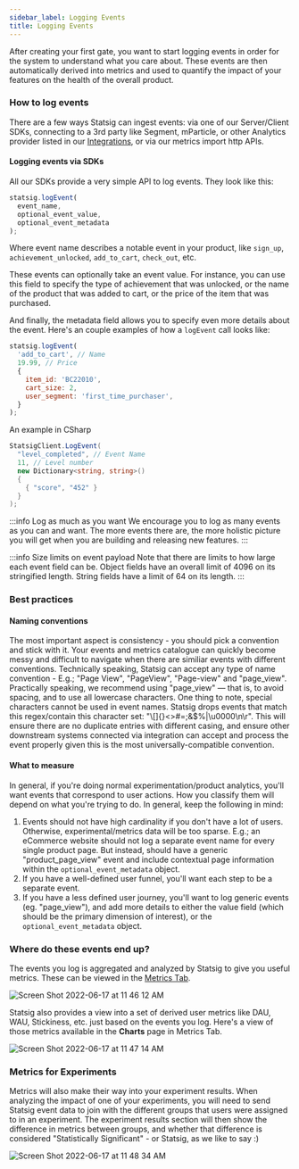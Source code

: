 ```yaml
---
sidebar_label: Logging Events
title: Logging Events
---
```


After creating your first gate, you want to start logging events in order for the system to understand what you care about. These events are then automatically derived into metrics and used to quantify the impact of your features on the health of the overall product.

### How to log events

There are a few ways Statsig can ingest events: via one of our Server/Client SDKs, connecting to a 3rd party like Segment, mParticle, or other Analytics provider listed in our [Integrations](/integrations/introduction), or via our metrics import http APIs.

#### Logging events via SDKs

All our SDKs provide a very simple API to log events. They look like this:

```js
statsig.logEvent(
  event_name, 
  optional_event_value, 
  optional_event_metadata
);
```

Where event name describes a notable event in your product, like `sign_up`, `achievement_unlocked`, `add_to_cart`, `check_out`, etc.

These events can optionally take an event value.  For instance, you can use this field to specify the type of achievement that was unlocked, or the name of the product that was added to cart, or the price of the item that was purchased.  

And finally, the metadata field allows you to specify even more details about the event.  Here's an couple examples of how a ```logEvent``` call looks like:

```js
statsig.logEvent(
  'add_to_cart', // Name
  19.99, // Price
  { 
    item_id: 'BC22010', 
    cart_size: 2,
    user_segment: 'first_time_purchaser',
  }
);
```

An example in CSharp

```csharp
StatsigClient.LogEvent(
  "level_completed", // Event Name
  11, // Level number
  new Dictionary<string, string>()
  { 
    { "score", "452" } 
  }
);
```

:::info Log as much as you want
We encourage you to log as many events as you can and want. The more events there are, the more holistic picture you will get when you are building and releasing new features.
:::

:::info Size limits on event payload
Note that there are limits to how large each event field can be.
Object fields have an overall limit of 4096 on its stringified length.
String fields have a limit of 64 on its length.
:::

### Best practices

#### Naming conventions

The most important aspect is consistency - you should pick a convention and stick with it. Your events and metrics catalogue can quickly become messy and difficult to navigate when there are similiar events with different conventions. Technically speaking, Statsig can accept any type of name convention - E.g.; "Page View", "PageView", "Page-view" and "page_view". Practically speaking, we recommend using "page_view" — that is, to avoid spacing, and to use all lowercase characters. One thing to note, special characters cannot be used in event names. Statsig drops events that match this regex/contain this character set: "\\[\]{}<>#=;&$%|\u0000\n\r". This will ensure there are no duplicate entries with different casing, and ensure other downstream systems connected via integration can accept and process the event properly given this is the most universally-compatible convention. 

#### What to measure

In general, if you're doing normal experimentation/product analytics, you'll want events that correspond to user actions. How you classify them will depend on what you're trying to do.  In general, keep the following in mind:
1. Events should not have high cardinality if you don't have a lot of users. Otherwise, experimental/metrics data will be too sparse. E.g.; an eCommerce website should not log a separate event name for every single product page. But instead, should have a generic "product_page_view" event and include contextual page information within the `optional_event_metadata` object. 
2. If you have a well-defined user funnel, you'll want each step to be a separate event.
3. If you have a less defined user journey, you'll want to log generic events (eg. "page_view"), and add more details to either the value field (which should be the primary dimension of interest), or the `optional_event_metadata` object.

### Where do these events end up?

The events you log is aggregated and analyzed by Statsig to give you useful metrics.  These can be viewed in the [Metrics Tab](/metrics).

![Screen Shot 2022-06-17 at 11 46 12 AM](https://user-images.githubusercontent.com/74584483/174369069-d829d97e-8eed-4d2e-8207-e6dd92de27ff.png)

Statsig also provides a view into a set of derived user metrics like DAU, WAU, Stickiness, etc. just based on the events you log.  Here's a view of those metrics available in the **Charts** page in Metrics Tab.

![Screen Shot 2022-06-17 at 11 47 14 AM](https://user-images.githubusercontent.com/74584483/174371316-cd1443a5-70a1-483c-8d36-a16b4d451891.png)

### Metrics for Experiments

Metrics will also make their way into your experiment results.  When analyzing the impact of one of your experiments, you will need to send Statsig event data to join with the different groups that users were assigned to in an experiment.  The experiment results section will then show the difference in metrics between groups, and whether that difference is considered "Statistically Significant" - or Statsig, as we like to say :)

![Screen Shot 2022-06-17 at 11 48 34 AM](https://user-images.githubusercontent.com/74584483/174374052-44804949-d565-499a-9555-807646439f89.png)
